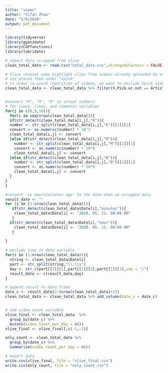 ```yaml
---
title: "views"
author: "Yifan Zhao"
date: "5/9/2020"
output: pdf_document
---
```


```r
library(tidyverse)
library(gganimate)
library(CGPfunctions)
library(lubridate)
```


```r
# import data scrapped from vlive
clean_total_data <- read.csv("total_data.csv",stringsAsFactors = FALSE)

# Vlive chooses some highlight clips from videos already uploaded by artists
# and placed them under "Vpick"
# in order to avoid repetition of videos, we want to exclude Vpick videos
clean_total_data <- clean_total_data %>% filter(V.Pick.or.not == Artist)


#convert "K", "M", "B" to actual numbers
# for views, likes, and comments variables
for(j in c(8,9,10)){
  for(i in seq(nrow(clean_total_data))){
  if(str_detect(clean_total_data[i,j],"K")){
  number <- str_split(clean_total_data[i,j],"K")[[1]][1]
  convert <- as.numeric(number) * 10^3
  clean_total_data[i,j] <- convert
  }else if(str_detect(clean_total_data[i,j],"M")){
    number <- str_split(clean_total_data[i,j],"M")[[1]][1]
    convert <- as.numeric(number) * 10^6
    clean_total_data[i,j] <- convert
  }else if(str_detect(clean_total_data[i,j],"B")){
    number <- str_split(clean_total_data[i,j],"B")[[1]][1]
    convert <- as.numeric(number) * 10^9
    clean_total_data[i,j] <- convert
  }
}
}

#convert 'xx hours/minutes ago' to the date when we scrapped data
result_date <- ""
for (i in (1:nrow(clean_total_data))){
   if(str_detect(clean_total_data$Date[i],"minutes")){
    clean_total_data$Date[i] <- "2020. 05. 11. 00:00 AM"
   }
  if(str_detect(clean_total_data$Date[i],"hour")){
    clean_total_data$Date[i] <- "2020. 05. 11. 00:00 AM"
   }
  
}

# exclude time in date variable
for(i in (1:nrow(clean_total_data))){
  string <- clean_total_data$Date[i]
  part <- str_split(string,"\\.\\s")
  day <- str_c(part[[1]][1],part[[1]][2],part[[1]][3],sep = "/")
  result_date <- c(result_date,day)
}

# append result to data frame
date_c <- result_date[2:(nrow(clean_total_data)+1)]
clean_total_data <- clean_total_data %>% add_column(date_c = date_c)


# add video_count variable
vlive_final <- clean_total_data  %>%
  group_by(date_c) %>% 
  mutate(video_count_per_day = n()) 
vlive_final <- vlive_final[,c(-1,-2)]

only_count <- clean_total_data %>%
  group_by(date_c) %>%
  summarise(video_count_per_day = n())

# export data
write.csv(vlive_final, file = "vlive_final.csv")  
write.csv(only_count, file = "only_count.csv")

```


